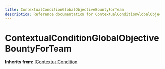 ```yaml
---
title: ContextualConditionGlobalObjectiveBountyForTeam
description: Reference documentation for ContextualConditionGlobalObjectiveBountyForTeam meta class
---
```



# ContextualConditionGlobalObjectiveBountyForTeam

**Inherits from:** [IContextualCondition](/classes/icontextualcondition)

<ClassDetails file="/db/classes/ContextualConditionGlobalObjectiveBountyForTeam.4e2cf8b1876d.json" />
